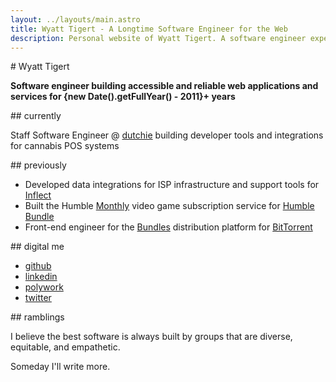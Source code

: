 ```yaml
---
layout: ../layouts/main.astro
title: Wyatt Tigert - A Longtime Software Engineer for the Web
description: Personal website of Wyatt Tigert. A software engineer experienced in building accessible and reliable web applications and services.
---
```


<div id="description">
# Wyatt Tigert

**Software engineer building accessible and reliable web applications and services for {new Date().getFullYear() - 2011}+ years**

</div>

<div id="currently">
## currently

Staff Software Engineer @ [dutchie](https://dutchie.com/careers) building developer tools and integrations for cannabis POS systems

</div>

<div id="previously">
## previously

- Developed data integrations for ISP infrastructure and support tools for [Inflect](https://inflect.com/)
- Built the Humble [Monthly](https://www.humblebundle.com/subscription) video game subscription service for [Humble Bundle](https://humblebundle.com/)
- Front-end engineer for the [Bundles](https://www.wired.com/2014/09/radiohead-thom-yorke-bittorrent-album/) distribution platform for [BitTorrent](https://bittorrent.com/)

</div>

<div id="contact">
## digital me

- [github](https://github.com/wtigert)
- [linkedin](https://linkedin.com/in/wtigert)
- [polywork](https://profile.wyatttigert.com)
- [twitter](https://twitter.com/autofill)

</div>

<div id="writings">
## ramblings

I believe the best software is always built by groups that are diverse, equitable, and empathetic.

Someday I'll write more.

</div>
